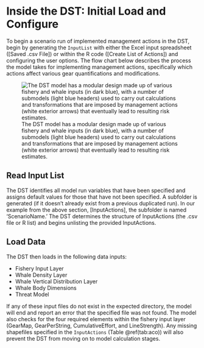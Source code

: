 # Inside the DST: Initial Load and Configure
To begin a scenario run of implemented management actions in the DST, begin by generating the `InputList` with either the Excel input spreadsheet ([Saved .csv File]) or within the R code ([Create List of Actions]) and configuring the user options. The flow chart below describes the process the model takes for implementing management actions, specifically which actions affect various gear quantifications and modifications.

![The DST model has a modular design made up of various fishery and whale inputs (in dark blue), with a number of submodels (light blue headers) used to carry out calculations and transformations that are imposed by management actions (white exterior arrows) that eventually lead to resulting risk estimates.](images/FlowChart012723-04.png)

## Read Input List
The DST identifies all model run variables that have been specified and assigns default values for those that have not been specified. A subfolder is generated (if it doesn't already exist from a previous duplicated run). In our example from the above section, [InputActions], the subfolder is named 'ScenarioName.' The DST determines the structure of InputActions (the .csv file or R list) and begins unlisting the provided InputActions.

## Load Data
The DST then loads in the following data inputs:

 - Fishery Input Layer
 - Whale Density Layer
 - Whale Vertical Distribution Layer
 - Whale Body Dimensions
 - Threat Model

If any of these input files do not exist in the expected directory, the model will end and report an error that the specified file was not found. The model also checks for the four required elements within the fishery input layer (GearMap, GearPerString, CumulativeEffort, and LineStrength). Any missing shapefiles specified in the `InputActions` (Table \@ref(tab:aco)) will also prevent the DST from moving on to model calculation stages.
